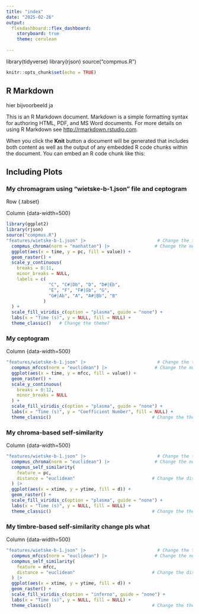 ```yaml
---
title: "index"
date: "2025-02-26"
output: 
  flexdashboard::flex_dashboard:
    storyboard: true
    theme: cerulean
 
---
```

library(tidyverse)
library(rjson)
source("compmus.R")
```r
knitr::opts_chunk$set(echo = TRUE)
```

## R Markdown
hier bijvoorbeeld ja

This is an R Markdown document. Markdown is a simple formatting syntax for authoring HTML, PDF, and MS Word documents. For more details on using R Markdown see <http://rmarkdown.rstudio.com>.

When you click the **Knit** button a document will be generated that includes both content as well as the output of any embedded R code chunks within the document. You can embed an R code chunk like this:

## Including Plots
### My chromagram using "wietske-b-1.json" file and ceptogram
Row {.tabset}

Column {data-width=500}
```r
library(ggplot2)
library(rjson)
source("compmus.R")
"features/wietske-b-1.json" |>                           # Change the track
  compmus_chroma(norm = "manhattan") |>                 # Change the norm
  ggplot(aes(x = time, y = pc, fill = value)) + 
  geom_raster() +
  scale_y_continuous(
    breaks = 0:11,
    minor_breaks = NULL,
    labels = c(
                "C", "C#|Db", "D", "D#|Eb",
                "E", "F", "F#|Gb", "G",
                "G#|Ab", "A", "A#|Bb", "B"
              )
  ) +
  scale_fill_viridis_c(option = "plasma", guide = "none") +               # Change the colours?
  labs(x = "Time (s)", y = NULL, fill = NULL) +
  theme_classic()   # Change the theme?
```
### My ceptogram
Column {data-width=500}
```r
"features/wietske-b-1.json" |>                           # Change the track
  compmus_mfccs(norm = "euclidean") |>                  # Change the norm
  ggplot(aes(x = time, y = mfcc, fill = value)) + 
  geom_raster() +
  scale_y_continuous(
    breaks = 0:12,
    minor_breaks = NULL
  ) +
  scale_fill_viridis_c(option = "plasma", guide = "none") +               # Change the colours?
  labs(x = "Time (s)", y = "Coefficient Number", fill = NULL) +
  theme_classic()                                      # Change the theme?
```
### My chroma-based self-similarity

Column {data-width=500}
```r
"features/wietske-b-1.json" |>                           # Change the track
  compmus_chroma(norm = "euclidean") |>                 # Change the norm
  compmus_self_similarity(
    feature = pc,
    distance = "euclidean"                             # Change the distance
  ) |>   
  ggplot(aes(x = xtime, y = ytime, fill = d)) + 
  geom_raster() +
  scale_fill_viridis_c(option = "plasma", guide = "none") +               # Change the colours?
  labs(x = "Time (s)", y = NULL, fill = NULL) +
  theme_classic()                                      # Change the theme?
```

### My timbre-based self-similarity change pls what
Column {data-width=500}

```r
"features/wietske-b-1.json" |>                           # Change the track
  compmus_mfccs(norm = "euclidean") |>                  # Change the norm
  compmus_self_similarity(
    feature = mfcc,
    distance = "euclidean"                             # Change the distance
  ) |>   
  ggplot(aes(x = xtime, y = ytime, fill = d)) + 
  geom_raster() +
  scale_fill_viridis_c(option = "inferno", guide = "none") +               # Change the colours?
  labs(x = "Time (s)", y = NULL, fill = NULL) +
  theme_classic()                                      # Change the theme?
```
